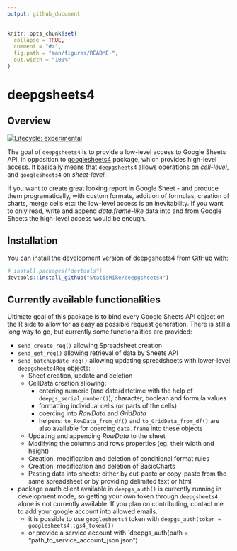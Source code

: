 ```yaml
---
output: github_document
---
```


<!-- README.md is generated from README.Rmd. Please edit that file -->

```r
knitr::opts_chunk$set(
  collapse = TRUE,
  comment = "#>",
  fig.path = "man/figures/README-",
  out.width = "100%"
)
```

# deepgsheets4

## Overview

<!-- badges: start -->
[![Lifecycle: experimental](https://img.shields.io/badge/lifecycle-experimental-orange.svg)](https://lifecycle.r-lib.org/articles/stages.html#experimental)
<!-- badges: end -->

The goal of `deepgsheets4` is to provide a low-level access to Google Sheets API, in
opposition to [googlesheets4](https://github.com/tidyverse/googlesheets4){target="_blank"}
package, which provides high-level access. It basically means that `deepgsheets4`
allows operations on *cell-level*, and `googlesheets4` on *sheet-level*. 

If you want to create great looking report in Google Sheet - and produce them
programatically, with custom formats, addition of formulas, creation of charts,
merge cells etc: the low-level access is an inevitability. If you want to only 
read, write and append *data.frame-like* data into and from Google Sheets
the high-level access would be enough.

## Installation

You can install the development version of deepgsheets4 from [GitHub](https://github.com/) with:

``` r
# install.packages("devtools")
devtools::install_github("StatisMike/deepgsheets4")
```

## Currently available functionalities

Ultimate goal of this package is to bind every Google Sheets API object on the
R side to allow for as easy as possible request generation. There is still a
long way to go, but currently some functionalities are provided:

- `send_create_req()` allowing Spreadsheet creation
- `send_get_req()` allowing retrieval of data by Sheets API
- `send_batchUpdate_req()` allowing updating spreadsheets with lower-level 
`deepgsheets4Req` objects:
  - Sheet creation, update and deletion
  - CellData creation allowing:
    - entering numeric (and date/datetime with the help of `deepgs_serial_number()`), 
    character, boolean and formula values
    - formatting individual cells (or parts of the cells)
    - coercing into *RowData* and *GridData*
    - helpers: `to_RowData_from_df()` and `to_GridData_from_df()` are also available
    for coercing `data.frame` into these objects
  - Updating and appending *RowData* to the sheet
  - Modifying the columns and rows properties (eg. their width and height)
  - Creation, modification and deletion of conditional format rules
  - Creation, modification and deletion of BasicCharts
  - Pasting data into sheets: either by cut-paste or copy-paste from the same
  spreadsheet or by providing delimited text or html
  
- package oauth client available in `deepgs_auth()` is currently running in
development mode, so getting your own token through `deepgsheets4` alone is not
currently available. If you plan on contributing, contact me to add your google
account into allowed emails.
  - it is possible to use `googlesheets4` token with `deepgs_auth(token = googlesheets4::gs4_token())`
  - or provide a service account with `deepgs_auth(path = "path_to_service_account_json.json")
